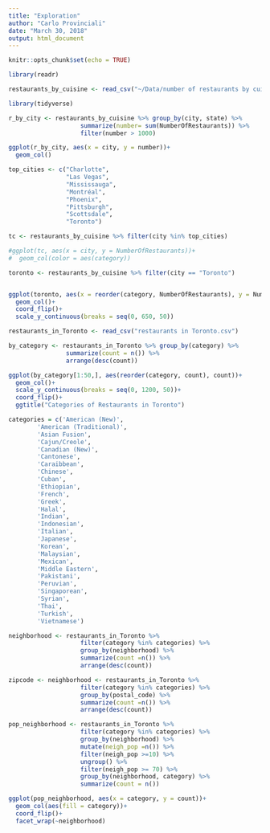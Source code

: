 ```yaml
---
title: "Exploration"
author: "Carlo Provinciali"
date: "March 30, 2018"
output: html_document
---
```


```r
knitr::opts_chunk$set(echo = TRUE)
```

```r
library(readr)

restaurants_by_cuisine <- read_csv("~/Data/number of restaurants by cuisine.csv")
```

```r
library(tidyverse)

r_by_city <- restaurants_by_cuisine %>% group_by(city, state) %>%
                    summarize(number= sum(NumberOfRestaurants)) %>%
                    filter(number > 1000)

ggplot(r_by_city, aes(x = city, y = number))+
  geom_col()
```

```r
top_cities <- c("Charlotte",
                "Las Vegas",
                "Mississauga",
                "Montréal",
                "Phoenix",
                "Pittsburgh",
                "Scottsdale",
                "Toronto")

tc <- restaurants_by_cuisine %>% filter(city %in% top_cities)

#ggplot(tc, aes(x = city, y = NumberOfRestaurants))+
#  geom_col(color = aes(category))
```

```r
toronto <- restaurants_by_cuisine %>% filter(city == "Toronto")


ggplot(toronto, aes(x = reorder(category, NumberOfRestaurants), y = NumberOfRestaurants)) +
  geom_col()+
  coord_flip()+
  scale_y_continuous(breaks = seq(0, 650, 50))
```

```r
restaurants_in_Toronto <- read_csv("restaurants in Toronto.csv")

by_category <- restaurants_in_Toronto %>% group_by(category) %>%
                summarize(count = n()) %>%
                arrange(desc(count))

ggplot(by_category[1:50,], aes(reorder(category, count), count))+
  geom_col()+
  scale_y_continuous(breaks = seq(0, 1200, 50))+
  coord_flip()+
  ggtitle("Categories of Restaurants in Toronto")

```

```r
categories = c('American (New)',
		'American (Traditional)',
		'Asian Fusion',
		'Cajun/Creole',
		'Canadian (New)',
		'Cantonese',
		'Caraibbean',
		'Chinese',
		'Cuban',
		'Ethiopian',
		'French',
		'Greek',
		'Halal',
		'Indian',
		'Indonesian',
		'Italian',
		'Japanese',
		'Korean',
		'Malaysian',
		'Mexican',
		'Middle Eastern',
		'Pakistani',
		'Peruvian',
		'Singaporean',
		'Syrian',
		'Thai',
		'Turkish',
		'Vietnamese')

```


```r
neighborhood <- restaurants_in_Toronto %>%
                    filter(category %in% categories) %>%
                    group_by(neighborhood) %>%
                    summarize(count =n()) %>%
                    arrange(desc(count))

zipcode <- neighborhood <- restaurants_in_Toronto %>%
                    filter(category %in% categories) %>%
                    group_by(postal_code) %>%
                    summarize(count =n()) %>%
                    arrange(desc(count))
```


```r

pop_neighborhood <- restaurants_in_Toronto %>%
                    filter(category %in% categories) %>%
                    group_by(neighborhood) %>%
                    mutate(neigh_pop =n()) %>%
                    filter(neigh_pop >=10) %>%
                    ungroup() %>%
                    filter(neigh_pop >= 70) %>%
                    group_by(neighborhood, category) %>%
                    summarize(count = n())

ggplot(pop_neighborhood, aes(x = category, y = count))+
  geom_col(aes(fill = category))+
  coord_flip()+
  facet_wrap(~neighborhood)

```




